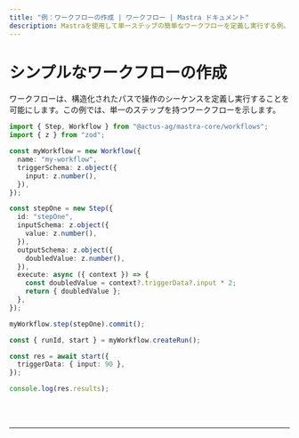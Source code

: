 ```yaml
---
title: "例：ワークフローの作成 | ワークフロー | Mastra ドキュメント"
description: Mastraを使用して単一ステップの簡単なワークフローを定義し実行する例。
---
```



# シンプルなワークフローの作成

ワークフローは、構造化されたパスで操作のシーケンスを定義し実行することを可能にします。この例では、単一のステップを持つワークフローを示します。

```ts showLineNumbers copy
import { Step, Workflow } from "@actus-ag/mastra-core/workflows";
import { z } from "zod";

const myWorkflow = new Workflow({
  name: "my-workflow",
  triggerSchema: z.object({
    input: z.number(),
  }),
});

const stepOne = new Step({
  id: "stepOne",
  inputSchema: z.object({
    value: z.number(),
  }),
  outputSchema: z.object({
    doubledValue: z.number(),
  }),
  execute: async ({ context }) => {
    const doubledValue = context?.triggerData?.input * 2;
    return { doubledValue };
  },
});

myWorkflow.step(stepOne).commit();

const { runId, start } = myWorkflow.createRun();

const res = await start({
  triggerData: { input: 90 },
});

console.log(res.results);
```

<br />
<br />
<hr className="dark:border-[#404040] border-gray-300" />
<br />
<br />
<GithubLink
  link={
    "https://github.com/mastra-ai/mastra/blob/main/examples/basics/workflows/create-workflow"
  }
/>

